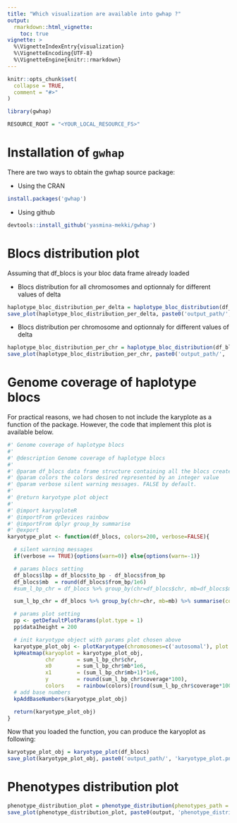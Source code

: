 ```yaml
---
title: "Which visualization are available into gwhap ?"
output:
  rmarkdown::html_vignette:
    toc: true
vignette: >
  %\VignetteIndexEntry{visualization}
  %\VignetteEncoding{UTF-8}
  %\VignetteEngine{knitr::rmarkdown}
---
```


```r
knitr::opts_chunk$set(
  collapse = TRUE,
  comment = "#>"
)
```

```R
library(gwhap)

RESOURCE_ROOT = "<YOUR_LOCAL_RESOURCE_FS>"
```


# Installation of `gwhap`

There are two ways to obtain the gwhap source package:

* Using the CRAN
```R
install.packages('gwhap')
```

* Using github
```R
devtools::install_github('yasmina-mekki/gwhap')
```

#  Blocs distribution plot

Assuming that df_blocs is your bloc data frame already loaded

* Blocs distribution for all chromosomes and optionnaly for different values of delta
```R
haplotype_bloc_distribution_per_delta = haplotype_bloc_distribution(df_blocs)
save_plot(haplotype_bloc_distribution_per_delta, paste0('output_path/', 'haplotype_bloc_distribution_per_delta.png'))
```

* Blocs distribution per chromosome and optionnaly for different values of delta
```R
haplotype_bloc_distribution_per_chr = haplotype_bloc_distribution(df_blocs, per_chromosome=TRUE)
save_plot(haplotype_bloc_distribution_per_chr, paste0('output_path/', 'haplotype_bloc_distribution_per_chr.png'))
```

# Genome coverage of haplotype blocs

For practical reasons, we had chosen to not include the karyplote as a function of the package.
However, the code that implement this plot is available below.

```R
#' Genome coverage of haplotype blocs
#'
#' @description Genome coverage of haplotype blocs
#'
#' @param df_blocs data frame structure containing all the blocs created
#' @param colors the colors desired represented by an integer value
#' @param verbose silent warning messages. FALSE by default.
#'
#' @return karyotype plot object
#' 
#' @import karyoploteR
#' @importFrom grDevices rainbow
#' @importFrom dplyr group_by summarise
#' @export
karyotype_plot <- function(df_blocs, colors=200, verbose=FALSE){

  # silent warning messages
  if(verbose == TRUE){options(warn=0)} else{options(warn=-1)}

  # params blocs setting
  df_blocs$lbp = df_blocs$to_bp - df_blocs$from_bp
  df_blocs$mb  = round(df_blocs$from_bp/1e6)
  #sum_l_bp_chr = df_blocs %>% group_by(chr=df_blocs$chr, mb=df_blocs$mb) %>% summarise(coverage=sum(df_blocs$lbp)/1e6)

  sum_l_bp_chr = df_blocs %>% group_by(chr=chr, mb=mb) %>% summarise(coverage=sum(lbp)/1e6)

  # params plot setting
  pp <- getDefaultPlotParams(plot.type = 1)
  pp$data1height = 200

  # init karyotype object with params plot chosen above
  karyotype_plot_obj <- plotKaryotype(chromosomes=c('autosomal'), plot.params = pp)
  kpHeatmap(karyoplot = karyotype_plot_obj,
            chr       = sum_l_bp_chr$chr,
            x0        = sum_l_bp_chr$mb*1e6,
            x1        = (sum_l_bp_chr$mb+1)*1e6,
            y         = round(sum_l_bp_chr$coverage*100),
            colors    = rainbow(colors)[round(sum_l_bp_chr$coverage*100)]) #rainbow(200, start=0.2, end=0.7)
  # add base numbers
  kpAddBaseNumbers(karyotype_plot_obj)

  return(karyotype_plot_obj)
}
```

Now that you loaded the function, you can produce the karyoplot as following:

```R
karyotype_plot_obj = karyotype_plot(df_blocs)
save_plot(karyotype_plot_obj, paste0('output_path/', 'karyotype_plot.png'))
```

# Phenotypes distribution plot

```R
phenotype_distribution_plot = phenotype_distribution(phenotypes_path = c('phenotypes_path/phenotype.csv'))
save_plot(phenotype_distribution_plot, paste0(output, 'phenotype_distribution_plot.png'))
```



